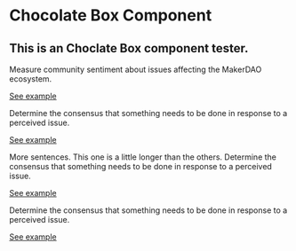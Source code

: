 # Chocolate Box Component

## This is an Choclate Box component tester.

<Chocolate>

<Box>
   
<Icon name="search" size={3}/>

Measure community sentiment about issues affecting the MakerDAO ecosystem.

[See example](https://example.com)

</Box>

<Box>
   
<Icon name="checkmark_square" size={3}/>

Determine the consensus that something needs to be done in response to a perceived issue.

[See example](https://example.com)

</Box>

<Box>
   
<Icon name="checkmark_square" size={3}/>

More sentences. This one is a little longer than the others. Determine the consensus that something needs to be done in response to a perceived issue.

[See example](https://example.com)

</Box>

<Box>
   
<Icon name="checkmark_square" size={3}/>

Determine the consensus that something needs to be done in response to a perceived issue.

[See example](https://example.com)

</Box>

</Chocolate>

